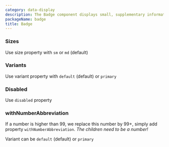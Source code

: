 ```yaml
---
category: data-display
description: The Badge component displays small, supplementary information such as notifications, status indicators, or counts. It helps draw attention to important elements and provides users with context at a glance.
packageName: badge
title: Badge
---
```


### Sizes

Use size property with `sm` or `md` (default)

<div data-playground="size.tsx" data-component="Badge"></div>

### Variants

Use variant property with `default` (default) or `primary`

<div data-playground="variant.tsx" data-component="Badge"></div>

### Disabled

Use `disabled` property

<div data-playground="disabled.tsx" data-component="Badge"></div>

### withNumberAbbreviation

If a number is higher than 99, we replace this number by 99+, simply add property `withNumberAbbreviation`. _The children need to be a number!_

Variant can be `default` (default) or `primary`

<div data-playground="number-abbreviation.tsx" data-component="Badge"></div>

